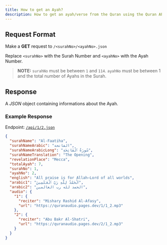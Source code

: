 ---
title: How to get an Ayah?
description: How to get an ayah/verse from the Quran using the Quran API.
---

## Request Format

Make a **GET** request to `/<surahNo>/<ayahNo>.json`

Replace `<surahNo>` with the Surah Number and `<ayahNo>` with the Ayah Number.

> **NOTE:** `surahNo` must be between `1` and `114`. `ayahNo` must be between 1 and the total number of Ayahs in the Surah.

## Response

A _JSON_ object containing informations about the Ayah.

### Example Response

Endpoint: [`/api/1/2.json`](https://quranapi.pages.dev/api/1/2.json)

```json copy
{
  "surahName": "Al-Faatiha",
  "surahNameArabic": "الفاتحة",
  "surahNameArabicLong": "سُورَةُ ٱلْفَاتِحَةِ",
  "surahNameTranslation": "The Opening",
  "revelationPlace": "Mecca",
  "totalAyah": 7,
  "surahNo": 1,
  "ayahNo": 2,
  "english": "All praise is for Allah—Lord of all worlds",
  "arabic1": "ٱلْحَمْدُ لِلَّهِ رَبِّ ٱلْعَـٰلَمِينَ",
  "arabic2": "الحمد لله رب العالمين",
  "audio": {
    "1": {
      "reciter": "Mishary Rashid Al-Afasy",
      "url": "https://quranaudio.pages.dev/1/1_2.mp3"
    },
    "2": {
      "reciter": "Abu Bakr Al-Shatri",
      "url": "https://quranaudio.pages.dev/2/1_2.mp3"
    }
  }
}
```
